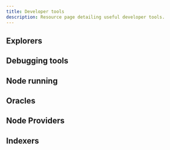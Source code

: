 ```yaml
---
title: Developer tools
description: Resource page detailing useful developer tools.
---
```



## Explorers

<CardGrid>
  <LinkCard
    title="Taiko BCR Explorer"
    description="An explorer page for viewing the status of Taiko's BCR rollups."
    href="https://taikonow.xyz"
  />
  <LinkCard
    title="Dune Dashboard (BCR)"
    description="A Dune dashboard to track Taiko BCR mainnet, built by Taiko Labs."
    href="https://dune.com/taiko_xyz/taikobcr"
  />
</CardGrid>

## Debugging tools

<CardGrid>
  <LinkCard
    title="Tenderly"
    description="Tenderly is an all-in-one Web3 development platform that empowers developers to build, test, monitor, and operate smart contracts from inception to mass adoption."
    href="https://tenderly.co/"
  />
</CardGrid>


## Node running

<CardGrid>
  <LinkCard
    title="Dojo Node"
    description="A user-friendly dashboard for monitoring and configuring your Taiko node."
    href="https://dojonode.xyz"
  />
</CardGrid>

## Oracles

<CardGrid>
  <LinkCard
    title="API3"
    description="API3 offers over 200 first-party, OEV-enabled price feeds on Taiko Mainnet and Testnet, providing reliable and decentralized data through the API3 Market."
    href="https://market.api3.org/taiko"
  />
  <LinkCard
    title="Pyth Network"
    description="Pyth Network is the largest first-party Oracle network, delivering real-time data across a vast number of chains. Pyth introduces an innovative low-latency pull oracle design, where users can pull price updates on-chain when needed, enabling everyone in the blockchain environment to access that data point most efficiently. Pyth network updates the prices every 400ms, making Pyth the fastest on-chain oracle."
    href="https://docs.pyth.network/price-feeds/use-real-time-data/evm"
  />
</CardGrid>

## Node Providers

<CardGrid>
  <LinkCard
    title="Porters TKN Api"
    description="PORTERS provides Web3 DePIN infrastructure through the POKT Network. The PORTERS Token Name Service API provides API access to token metadata, including TAIKO, through REST endpoints that may be accessed through the user's PORTERS App."
    href="https://docs.porters.xyz/"
  />
</CardGrid>

## Indexers

<CardGrid>
  <LinkCard
    title="Goldsky"
    description="Goldsky offers high-performance subgraph hosting and realtime data replication pipelines (Mirror). Subgraphs allow for flexible indexing with typescript, with support for webhooks, and Mirror allows users to get live blockchain data in database or message queues with a single yaml config."
    href="https://docs.goldsky.com/chains/taiko/?utm_source=taiko&utm_medium=docs"
  />
</CardGrid>
